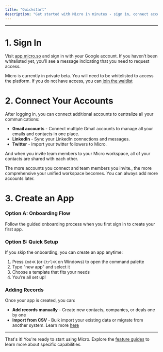 ```yaml
---
title: "Quickstart"
description: "Get started with Micro in minutes - sign in, connect accounts, and create your first app."
---
```


---

# 1. Sign In

Visit [app.micro.so](https://appmicro.so) and sign in with your Google account. If you haven't been whitelisted yet, you'll see a message indicating that you need to request access.

<Note>Micro is currently in private beta. You will need to be whitelisted to access the platform. If you do not have access, you can [join the waitlist](https://micro.so/waitlist)</Note>


# 2. Connect Your Accounts

After logging in, you can connect additional accounts to centralize all your communications:

- **Gmail accounts** - Connect multiple Gmail accounts to manage all your emails and contacts in one place.
- **LinkedIn** - Sync your LinkedIn connections and messages.
- **Twitter** - Import your twitter followers to Micro.

And when you invite team members to your Micro workspace, all of your contacts are shared with each other.


<Tip>The more accounts you connect and team members you invite., the more comprehensive your unified workspace becomes. You can always add more accounts later.</Tip>

# 3. Create an App

### Option A: Onboarding Flow
Follow the guided onboarding process when you first sign in to create your first app.

### Option B: Quick Setup
If you skip the onboarding, you can create an app anytime:

1. Press `Cmd+K` (or `Ctrl+K` on Windows) to open the command palette
2. Type "new app" and select it
3. Choose a template that fits your needs
4. You're all set up!

### Adding Records
Once your app is created, you can:
- **Add records manually** - Create new contacts, companies, or deals one by one
- **Import from CSV** - Bulk import your existing data or migrate from another system. Learn more [here](/getting-started/importing-migration)

---

That's it! You're ready to start using Micro. Explore the [feature guides](/using-micro/) to learn more about specific capabilities.
